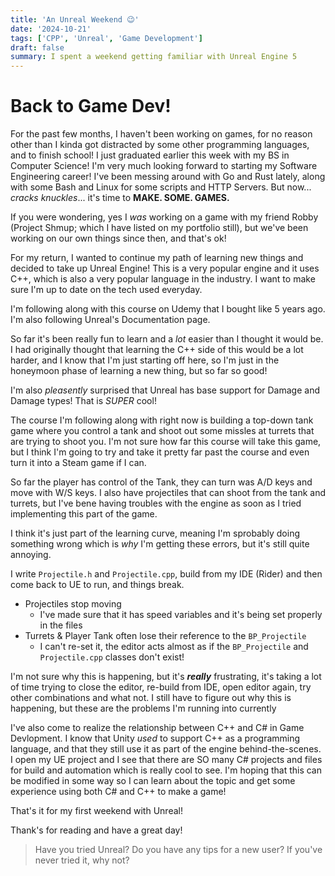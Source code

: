 ```yaml
---
title: 'An Unreal Weekend 😉'
date: '2024-10-21'
tags: ['CPP', 'Unreal', 'Game Development']
draft: false
summary: I spent a weekend getting familiar with Unreal Engine 5
---
```


# Back to Game Dev!

For the past few months, I haven't been working on games, for no reason other than I kinda got distracted by some other programming languages, and to finish school! I just graduated earlier this week with my BS in Computer Science! I'm very much looking forward to starting my Software Engineering career! I've been messing around with Go and Rust lately, along with some Bash and Linux for some scripts and HTTP Servers. But now... _cracks knuckles_... it's time to **MAKE. SOME. GAMES.**

If you were wondering, yes I _was_ working on a game with my friend Robby (Project Shmup; which I have listed on my portfolio still), but we've been working on our own things since then, and that's ok!

For my return, I wanted to continue my path of learning new things and decided to take up Unreal Engine! This is a very popular engine and it uses C++, which is also a very popular language in the industry. I want to make sure I'm up to date on the tech used everyday.

I'm following along with this course on Udemy that I bought like 5 years ago. I'm also following Unreal's Documentation page.

So far it's been really fun to learn and a _lot_ easier than I thought it would be. I had originally thought that learning the C++ side of this would be a lot harder, and I know that I'm just starting off here, so I'm just in the honeymoon phase of learning a new thing, but so far so good!

I'm also _pleasently_ surprised that Unreal has base support for Damage and Damage types! That is _SUPER_ cool!

The course I'm following along with right now is building a top-down tank game where you control a tank and shoot out some missles at turrets that are trying to shoot you. I'm not sure how far this course will take this game, but I think I'm going to try and take it pretty far past the course and even turn it into a Steam game if I can.

So far the player has control of the Tank, they can turn was A/D keys and move with W/S keys. I also have projectiles that can shoot from the tank and turrets, but I've bene having troubles with the engine as soon as I tried implementing this part of the game.

I think it's just part of the learning curve, meaning I'm sprobably doing something wrong which is _why_ I'm getting these errors, but it's still quite annoying.

I write `Projectile.h` and `Projectile.cpp`, build from my IDE (Rider) and then come back to UE to run, and things break.

- Projectiles stop moving
  - I've made sure that it has speed variables and it's being set properly in the files
- Turrets & Player Tank often lose their reference to the `BP_Projectile`
  - I can't re-set it, the editor acts almost as if the `BP_Projectile` and `Projectile.cpp` classes don't exist!

I'm not sure why this is happening, but it's **_really_** frustrating, it's taking a lot of time trying to close the editor, re-build from IDE, open editor again, try other combinations and what not. I still have to figure out why this is happening, but these are the problems I'm running into currently

I've also come to realize the relationship between C++ and C# in Game Devlopment. I know that Unity _used_ to support C++ as a programming language, and that they still use it as part of the engine behind-the-scenes. I open my UE project and I see that there are SO many C# projects and files for build and automation which is really cool to see. I'm hoping that this can be modified in some way so I can learn about the topic and get some experience using both C# and C++ to make a game!

That's it for my first weekend with Unreal!

Thank's for reading and have a great day!

> Have you tried Unreal? Do you have any tips for a new user? If you've never tried it, why not?
